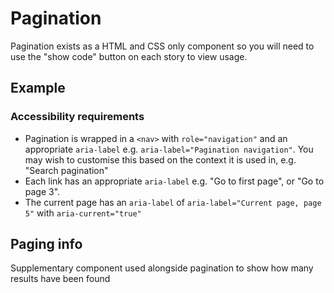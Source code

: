 
# Pagination

Pagination exists as a HTML and CSS only component so you will need to use the "show code" button on each story to view usage.

## Example

<Preview>
  <Story id="components-pagination--example" />
</Preview>

### Accessibility requirements

- Pagination is wrapped in a `<nav>` with `role="navigation"` and an appropriate `aria-label` e.g. `aria-label="Pagination navigation"`. You may wish to customise this based on the context it is used in, e.g. "Search pagination"
- Each link has an appropriate `aria-label` e.g. "Go to first page", or "Go to page 3".
- The current page has an `aria-label` of `aria-label="Current page, page 5"` with `aria-current="true"`

## Paging info

Supplementary component used alongside pagination to show how many results have been found

<Preview>
  <Story id="components-pagination--paging-info" />
</Preview>
